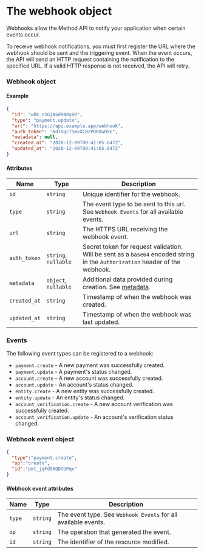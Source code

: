 # The webhook object

Webhooks allow the Method API to notify your application when certain events occur.

To receive webhook notifications, you must first register the URL where the webhook should be sent and the triggering event. When the event occurs, the API will send an HTTP request containing the notification to the specified URL. If a valid HTTP response is not received, the API will retry.

### Webhook object

#### Example

```json
{
  "id": "whk_cSGjA6d9N8y8R",
  "type": "payment.update",
  "url": "https://api.example.app/webhook",
  "auth_token": "md7UqcTSmvXCBzPORDwOkE",
  "metadata": null,
  "created_at": "2020-12-09T00:41:05.647Z",
  "updated_at": "2020-12-09T00:41:05.647Z"
}
```

#### Attributes

| Name         | Type                 | Description                                                                                                                  |
|--------------|----------------------|------------------------------------------------------------------------------------------------------------------------------|
| `id`         | `string`             | Unique identifier for the webhook.                                                                                           |
| `type`       | `string`             | The event type to be sent to this url. See `Webhook Events` for all available events.                                        |
| `url`        | `string`             | The HTTPS URL receiving the webhook event.                                                                                   |
| `auth_token` | `string`, `nullable` | Secret token for request validation. Will be sent as a `base64` encoded string in the `Authorization` header of the webhook. |
| `metadata`   | `object`, `nullable` | Additional data provided during creation. See [metadata](/api/metadata).                                                                   |
| `created_at` | `string`             | Timestamp of when the webhook was created.                                                                                   |
| `updated_at` | `string`             | Timestamp of when the webhook was last updated.                                                                              |

### Events

The following event types can be registered to a webhook:
* `payment.create` - A new payment was successfully created.
* `payment.update` - A payment's status changed.
* `account.create` - A new account was successfully created.
* `account.update` - An account's status changed.
* `entity.create` - A new entity was successfully created.
* `entity.update` - An entity's status changed.
* `account_verification.create` - A new account verification was successfully created.
* `account_verification.update` - An account's verification status changed.

### Webhook event object

```json
{
  "type":"payment.create",
  "op":"create",
  "id":"pmt_jqFdSAQDtUPqx"
}
```

#### Webhook event attributes

| Name   | Type     | Description                                                    |
|--------|----------|----------------------------------------------------------------|
| `type` | `string` | The event type. See `Webhook Events` for all available events. |
| `op`   | `string` | The operation that generated the event.                        |
| `id`   | `string` | The identifier of the resource modified.                       |
